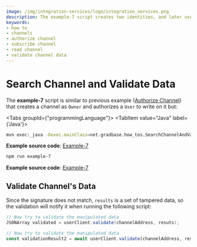 ```yaml
---
image: /img/integration-services/logo/integration_services.png
description: The example-7 script creates two identities, and later uses them to demonstrate how you can check if data has been tampered by validating it on the Tangle. 
keywords:
- how to
- channels
- authorize channel
- subscribe channel
- read channel
- validate channel data
---
```



# Search Channel and Validate Data

The **example-7** script is similar to previous example ([Authorize Channel](authorize-to-channel.mdx)) that creates a
channel as `Owner` and authorizes a `User` to write on it but:


<Tabs groupId={"programmingLanguage"}>
<TabItem value="Java" label={'Java'}>

```bash
mvn exec:_java -Dexec.mainClass=net.gradbase.how_tos.SearchChannelAndValidateData
```

**Example source code**: [Example-7](https://github.com/albydeca/iota-is-sdk/blob/main/examples/src/main/java/net/gradbase/examples/SearchChannelAndValidateData.java)

</TabItem>
<TabItem value="Nodejs" label={'Node.js'}>

```bash
npm run example-7
````

**Example source code**: [Example-7](https://github.com/iotaledger/integration-services/blob/master/clients/client-sdk/examples/5-SearchChannelAndValidateData.ts)

</TabItem>
</Tabs>

## Validate Channel's Data

Since the signature does not match, `results` is a set of tampered data, so the validation will notify it when running the following script:

<Tabs groupId="language">
<TabItem value="java" label="Java">

```java
// Now try to validate the manipulated data
JSONArray validated = userClient.validate(channelAddress, resuts);
```

</TabItem>
<TabItem value="nodejs" label="Nodejs">

```js
// Now try to validate the manipulated data
const validationResult2 = await userClient.validate(channelAddress, results);
```

</TabItem>
</Tabs>
